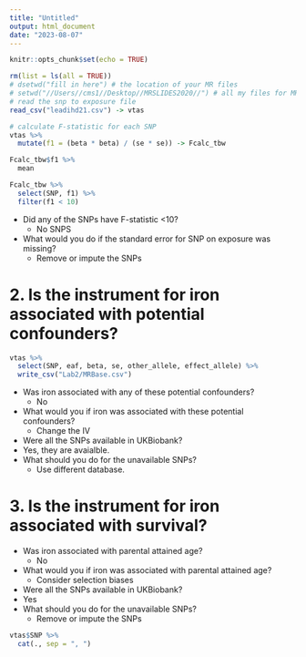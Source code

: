 ```yaml
---
title: "Untitled"
output: html_document
date: "2023-08-07"
---
```


```r
knitr::opts_chunk$set(echo = TRUE)
```


```R
rm(list = ls(all = TRUE))
# dsetwd("fill in here") # the location of your MR files
# setwd("//Users//cms1//Desktop//MRSLIDES2020//") # all my files for MR are here
# read the snp to exposure file
read_csv("leadihd21.csv") -> vtas

# calculate F-statistic for each SNP
vtas %>% 
  mutate(f1 = (beta * beta) / (se * se)) -> Fcalc_tbw

Fcalc_tbw$f1 %>% 
  mean

Fcalc_tbw %>% 
  select(SNP, f1) %>% 
  filter(f1 < 10)
```

* Did any of the SNPs have F-statistic <10?
  * No SNPS
* What would you do if the standard error for SNP on exposure was missing?
  * Remove or impute the SNPs
  
# 2. Is the instrument for iron associated with potential confounders?
```R
vtas %>% 
  select(SNP, eaf, beta, se, other_allele, effect_allele) %>% 
  write_csv("Lab2/MRBase.csv")
```

* Was iron associated with any of these potential confounders?
  * No
* What would you if iron was associated with these potential confounders?
  * Change the IV
*	Were all the SNPs available in UKBiobank?
  * Yes, they are avaialble.
* What should you do for the unavailable SNPs?
  * Use different database.

# 3. Is the instrument for iron associated with survival?
* Was iron associated with parental attained age?
  * No
* What would you if iron was associated with parental attained age?
  * Consider selection biases
*	Were all the SNPs available in UKBiobank?
  * Yes
* What should you do for the unavailable SNPs?
  * Remove or impute the SNPs
  
```R
vtas$SNP %>% 
  cat(., sep = ", ")

```


